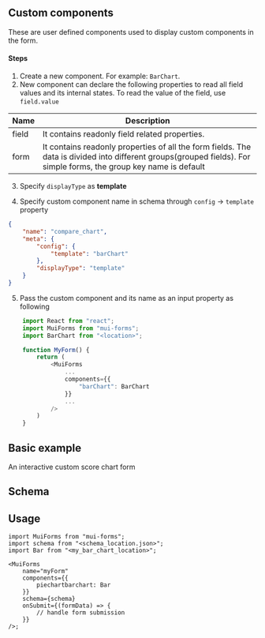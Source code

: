 ## Custom components

These are user defined components used to display custom components in the form.

#### Steps
1. Create a new component. For example: `BarChart`.
2. New component can declare the following properties to read all field values and its internal states. To read the value of the field, use `field.value`

|Name|Description|
|--|--|
|field|It contains readonly field related properties. | 
|form|It contains readonly properties of all the form fields. The data is divided into different groups(grouped fields). For simple forms, the group key name is default|  

3. Specify `displayType` as **template**

4. Specify custom component name in schema through `config` -> `template` property
```json
{
    "name": "compare_chart",
    "meta": {
        "config": {
            "template": "barChart"
        },
        "displayType": "template"
    }
}
```
5. Pass the custom component and its name as an input property as following

```typescript
    import React from "react";
    import MuiForms from "mui-forms";
    import BarChart from "<location>";

    function MyForm() {
        return (
            <MuiForms
                ...
                components={{
                    "barChart": BarChart
                }}
                ...
            />
        )
    }
```


## Basic example

An interactive custom score chart form

<InteractiveScoreChart />

## Schema


<SchemaViewer value={schema} />

## Usage

```tsx copy
import MuiForms from "mui-forms";
import schema from "<schema_location.json>";
import Bar from "<my_bar_chart_location>";

<MuiForms
    name="myForm"
    components={{
        piechartbarchart: Bar
    }}
    schema={schema}
    onSubmit={(formData) => {
        // handle form submission
    }}
/>;
```
